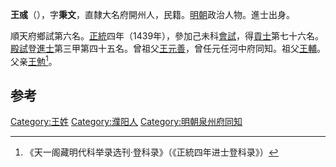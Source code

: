{{for|刘宋大臣'''王彧'''|王景文}}
'''王彧'''（{{bd|1406年||？}}），字'''秉文'''，直隸大名府開州人，民籍。[[明朝|明朝]]政治人物。進士出身。

順天府鄉試第六名。[[正统_(年号)|正統]]四年（1439年），參加己未科[[會試|會試]]，得[[貢士|貢士]]第七十六名。[[殿試|殿試]]登[[進士|進士]]第三甲第四十五名。曾祖父[[王元善|王元善]]，曾任元任河中府同知。祖父[[王輔|王輔]]。父亲[[王勉|王勉]]<ref>《天一阁藏明代科举录选刊·登科录》（《正統四年进士登科录》）</ref>。

==参考==
{{reflist}}
{{start box}}
{{s-off}}
{{s-before|[[吳禎_(泉州同知)|吳禎]]}}
{{s-title|明朝泉州府同知|正統年間－景泰年間}}
{{s-after|[[謝琛_(正統進士)|謝琛]]}}
{{end box}}

{{明朝人物小作品}}
{{正統四年己未科殿試金榜}}

[[Category:王姓|Category:王姓]]
[[Category:濮阳人|Category:濮阳人]]
[[Category:明朝泉州府同知|Category:明朝泉州府同知]]